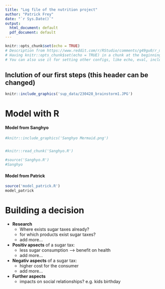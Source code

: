 ```yaml
---
title: "Log file of the nutrition project"
author: "Patrick Frey"
date: "`r Sys.Date()`"
output:
  html_document: default
  pdf_document: default
---
```

<!--please enter your names as authors--> 

```r
knitr::opts_chunk$set(echo = TRUE)
# Description from https://www.reddit.com/r/RStudio/comments/g49gu0/r_markdown_knitropts_chunksetecho_true/
# Having knitr::opts_chunk$set(echo = TRUE) in a chunk at the beginning of your document is the same of having ````{r echo = TRUE}` for all chunks.
# You can also use it for setting other configs, like echo, eval, include and others 
```

## Inclution of our first steps (this header can be changed)

```r
knitr::include_graphics('sup_data/230428_brainstorm1.JPG')
```


# Model with R
#### Model from Sanghyo
```r
#knitr::include_graphics('Sanghyo Mermaid.png')


#knitr::read_chunk('Sanghyo.R')

#source('Sanghyo.R')
#Sanghyo

```


#### Model from Patrick 
```r

source('model_patrick.R')
model_patrick
```


# Building a decision
* **Research** 
    + Where exists sugar taxes already? 
    + for which products exist sugar taxes?
    + add more...

* **Positiv apsects** of a sugar tax:
    + less sugar consumption --> benefit on health 
    + add more... 

* **Negativ aspects** of a sugar tax:
    + higher cost for the consumer
    + add more... 
    
* **Further aspects** 
    + impacts on social relationships? e.g. kids birthday